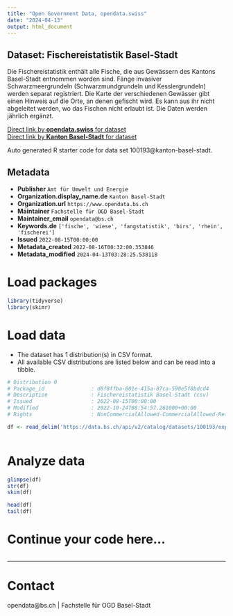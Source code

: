 ```yaml
---
title: "Open Government Data, opendata.swiss"
date: "2024-04-13"
output: html_document
---
```


## Dataset: Fischereistatistik Basel-Stadt

Die Fischereistatistik enthält alle Fische, die aus Gewässern des Kantons Basel-Stadt entnommen worden sind. Fänge invasiver Schwarzmeergrundeln (Schwarzmundgrundeln und Kesslergrundeln) werden separat registriert. Die Karte der verschiedenen Gewässer gibt einen Hinweis auf die Orte, an denen gefischt wird. Es kann aus ihr nicht abgeleitet werden, wo das Fischen nicht erlaubt ist. Die Daten werden jährlich ergänzt.

[Direct link by **opendata.swiss** for dataset](https://opendata.swiss/de/dataset/fischereistatistik-basel-stadt)<br>
[Direct link by **Kanton Basel-Stadt** for dataset](https://data.bs.ch/explore/dataset/100193/)

Auto generated R starter code for data set 100193@kanton-basel-stadt.

## Metadata

- **Publisher** `Amt für Umwelt und Energie`
- **Organization.display_name.de** `Kanton Basel-Stadt`
- **Organization.url** `https://www.opendata.bs.ch`
- **Maintainer** `Fachstelle für OGD Basel-Stadt`
- **Maintainer_email** `opendata@bs.ch`
- **Keywords.de** `['fische', 'wiese', 'fangstatistik', 'birs', 'rhein', 'fischerei']`
- **Issued** `2022-08-15T00:00:00`
- **Metadata_created** `2022-08-16T00:32:00.353846`
- **Metadata_modified** `2024-04-13T03:28:25.538118`


# Load packages

```r

library(tidyverse)
library(skimr)

```

# Load data

-   The dataset has 1 distribution(s) in CSV format.
-   All available CSV distributions are listed below and can be read into a tibble.

```r

# Distribution 0
# Package_id               : d8f8ffba-801e-415a-87ca-590e5f8bdcd4
# Description              : Fischereistatistik Basel-Stadt (csv)
# Issued                   : 2022-08-15T00:00:00
# Modified                 : 2022-10-24T08:54:57.261000+00:00
# Rights                   : NonCommercialAllowed-CommercialAllowed-ReferenceRequired

df <- read_delim('https://data.bs.ch/api/v2/catalog/datasets/100193/exports/csv')



```

# Analyze data

```r

glimpse(df)
str(df)
skim(df)

head(df)
tail(df)

```

# Continue your code here...

```r

```

------------------------------------------------------------------------

# Contact

opendata@bs.ch | Fachstelle für OGD Basel-Stadt
